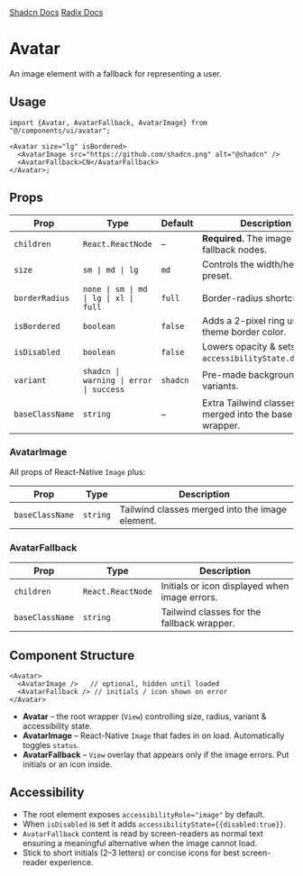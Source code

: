 
<div style={{display: "flex", flexDirection: "row", gap: "2rem"}}>
  <a
    href={`${process.env.STORYBOOK_URL}/?path=/story/avatar--default&globals=backgrounds.value:light`}
  >
    <StorybookIcon color="#FE4785" width={25} height={25} />
  </a>
  <a href="https://github.com/moveinready-casa/shadcn-native/tree/main/registry/ui/avatar.tsx">
    <GithubIcon width={25} height={25} />
  </a>
  <a href="https://ui.shadcn.com/docs/components/avatar">Shadcn Docs</a>
  <a href="https://www.radix-ui.com/primitives/docs/components/avatar">
    Radix Docs
  </a>
</div>

# Avatar

An image element with a fallback for representing a user.

<Preview component="avatar" />

## Usage

```tsx
import {Avatar, AvatarFallback, AvatarImage} from "@/components/ui/avatar";

<Avatar size="lg" isBordered>
  <AvatarImage src="https://github.com/shadcn.png" alt="@shadcn" />
  <AvatarFallback>CN</AvatarFallback>
</Avatar>;
```

## Props

| Prop            | Type                                    | Default  | Description                                          |
| --------------- | --------------------------------------- | -------- | ---------------------------------------------------- |
| `children`      | `React.ReactNode`                       | –        | **Required.** The image and fallback nodes.          |
| `size`          | `sm \| md \| lg`                        | `md`     | Controls the width/height preset.                    |
| `borderRadius`  | `none \| sm \| md \| lg \| xl \| full`  | `full`   | Border-radius shortcut.                              |
| `isBordered`    | `boolean`                               | `false`  | Adds a 2-pixel ring using theme border color.        |
| `isDisabled`    | `boolean`                               | `false`  | Lowers opacity & sets `accessibilityState.disabled`. |
| `variant`       | `shadcn \| warning \| error \| success` | `shadcn` | Pre-made background colour variants.                 |
| `baseClassName` | `string`                                | –        | Extra Tailwind classes merged into the base wrapper. |

### AvatarImage

All props of React-Native `Image` plus:

| Prop            | Type     | Description                                     |
| --------------- | -------- | ----------------------------------------------- |
| `baseClassName` | `string` | Tailwind classes merged into the image element. |

### AvatarFallback

| Prop            | Type              | Description                                   |
| --------------- | ----------------- | --------------------------------------------- |
| `children`      | `React.ReactNode` | Initials or icon displayed when image errors. |
| `baseClassName` | `string`          | Tailwind classes for the fallback wrapper.    |

## Component Structure

```
<Avatar>
  <AvatarImage />   // optional, hidden until loaded
  <AvatarFallback /> // initials / icon shown on error
</Avatar>
```

- **Avatar** – the root wrapper (`View`) controlling size, radius, variant & accessibility state.
- **AvatarImage** – React-Native `Image` that fades in on load. Automatically toggles `status`.
- **AvatarFallback** – `View` overlay that appears only if the image errors. Put initials or an icon inside.

## Accessibility

- The root element exposes `accessibilityRole="image"` by default.
- When `isDisabled` is set it adds `accessibilityState={{disabled:true}}`.
- `AvatarFallback` content is read by screen-readers as normal text ensuring a meaningful alternative when the image cannot load.
- Stick to short initials (2–3 letters) or concise icons for best screen-reader experience.

